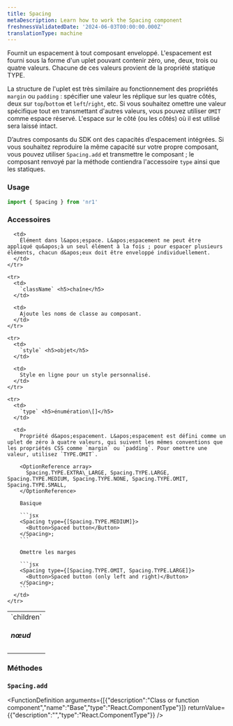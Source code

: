 ```yaml
---
title: Spacing
metaDescription: Learn how to work the Spacing component
freshnessValidatedDate: '2024-06-03T00:00:00.000Z'
translationType: machine
---
```


Fournit un espacement à tout composant enveloppé. L&apos;espacement est fourni sous la forme d&apos;un uplet pouvant contenir zéro, une, deux, trois ou quatre valeurs. Chacune de ces valeurs provient de la propriété statique TYPE.

La structure de l&apos;uplet est très similaire au fonctionnement des propriétés `margin` ou `padding` : spécifier une valeur les réplique sur les quatre côtés, deux sur `top`/`bottom` et `left`/`right`, etc. Si vous souhaitez omettre une valeur spécifique tout en transmettant d&apos;autres valeurs, vous pouvez utiliser `OMIT` comme espace réservé. L&apos;espace sur le côté (ou les côtés) où il est utilisé sera laissé intact.

D’autres composants du SDK ont des capacités d’espacement intégrées. Si vous souhaitez reproduire la même capacité sur votre propre composant, vous pouvez utiliser `Spacing.add` et transmettre le composant ; le composant renvoyé par la méthode contiendra l&apos;accessoire `type` ainsi que les statiques.

### Usage

```js
import { Spacing } from 'nr1'
```

### Accessoires

<table>
  <tbody>
    <tr>
      <td>
        `children` <h5>nœud</h5>
      </td>

      <td>
        Élément dans l&apos;espace. L&apos;espacement ne peut être appliqué qu&apos;à un seul élément à la fois ; pour espacer plusieurs éléments, chacun d&apos;eux doit être enveloppé individuellement.
      </td>
    </tr>

    <tr>
      <td>
        `className` <h5>chaîne</h5>
      </td>

      <td>
        Ajoute les noms de classe au composant.
      </td>
    </tr>

    <tr>
      <td>
        `style` <h5>objet</h5>
      </td>

      <td>
        Style en ligne pour un style personnalisé.
      </td>
    </tr>

    <tr>
      <td>
        `type` <h5>énumération\[]</h5>
      </td>

      <td>
        Propriété d&apos;espacement. L&apos;espacement est défini comme un uplet de zéro à quatre valeurs, qui suivent les mêmes conventions que les propriétés CSS comme `margin` ou `padding`. Pour omettre une valeur, utilisez `TYPE.OMIT`.

        <OptionReference array>
          Spacing.TYPE.EXTRA\_LARGE, Spacing.TYPE.LARGE, Spacing.TYPE.MEDIUM, Spacing.TYPE.NONE, Spacing.TYPE.OMIT, Spacing.TYPE.SMALL,
        </OptionReference>

        Basique

        ```jsx
        <Spacing type={[Spacing.TYPE.MEDIUM]}>
          <Button>Spaced button</Button>
        </Spacing>;            
        ```

        Omettre les marges

        ```jsx
        <Spacing type={[Spacing.TYPE.OMIT, Spacing.TYPE.LARGE]}>
          <Button>Spaced button (only left and right)</Button>
        </Spacing>; 
        ```
      </td>
    </tr>
  </tbody>
</table>

### Méthodes

### `Spacing.add`

<FunctionDefinition arguments={[{"description":"Class or function component","name":"Base","type":"React.ComponentType"}]} returnValue={{"description":"","type":"React.ComponentType"}} />